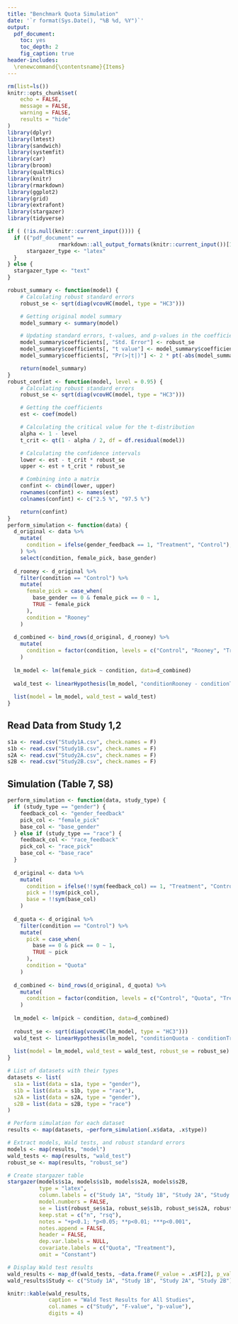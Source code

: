 ```yaml
---
title: "Benchmark Quota Simulation"
date: '`r format(Sys.Date(), "%B %d, %Y")`'
output:
  pdf_document: 
    toc: yes
    toc_depth: 2
    fig_caption: true
header-includes:
  \renewcommand{\contentsname}{Items}
---
```


```r
rm(list=ls())
knitr::opts_chunk$set(
	echo = FALSE,
	message = FALSE,
	warning = FALSE,
	results = "hide"
)
library(dplyr)
library(lmtest)
library(sandwich)
library(systemfit)
library(car)
library(broom)
library(qualtRics)
library(knitr)
library(rmarkdown)
library(ggplot2)
library(grid)
library(extrafont)
library(stargazer)
library(tidyverse)
```

```r
if ( (!is.null(knitr::current_input()))) {
  if (("pdf_document" ==
                rmarkdown::all_output_formats(knitr::current_input())[1])) {
      stargazer_type <- "latex"
  }
} else {
  stargazer_type <- "text"
}

robust_summary <- function(model) {
    # Calculating robust standard errors
    robust_se <- sqrt(diag(vcovHC(model, type = "HC3")))

    # Getting original model summary
    model_summary <- summary(model)

    # Updating standard errors, t-values, and p-values in the coefficients table
    model_summary$coefficients[, "Std. Error"] <- robust_se
    model_summary$coefficients[, "t value"] <- model_summary$coefficients[, "Estimate"] / robust_se
    model_summary$coefficients[, "Pr(>|t|)"] <- 2 * pt(-abs(model_summary$coefficients[, "t value"]), df = model_summary$df[2], lower.tail = TRUE)

    return(model_summary)
}
robust_confint <- function(model, level = 0.95) {
    # Calculating robust standard errors
    robust_se <- sqrt(diag(vcovHC(model, type = "HC3")))

    # Getting the coefficients
    est <- coef(model)

    # Calculating the critical value for the t-distribution
    alpha <- 1 - level
    t_crit <- qt(1 - alpha / 2, df = df.residual(model))

    # Calculating the confidence intervals
    lower <- est - t_crit * robust_se
    upper <- est + t_crit * robust_se

    # Combining into a matrix
    confint <- cbind(lower, upper)
    rownames(confint) <- names(est)
    colnames(confint) <- c("2.5 %", "97.5 %")

    return(confint)
}
perform_simulation <- function(data) {
  d_original <- data %>% 
    mutate(
      condition = ifelse(gender_feedback == 1, "Treatment", "Control"),
    ) %>% 
    select(condition, female_pick, base_gender)
  
  d_rooney <- d_original %>%
    filter(condition == "Control") %>%
    mutate(
      female_pick = case_when(
        base_gender == 0 & female_pick == 0 ~ 1,
        TRUE ~ female_pick
      ),
      condition = "Rooney"
    )
  
  d_combined <- bind_rows(d_original, d_rooney) %>%
    mutate(
      condition = factor(condition, levels = c("Control", "Rooney", "Treatment"))
    )
  
  lm_model <- lm(female_pick ~ condition, data=d_combined)
  
  wald_test <- linearHypothesis(lm_model, "conditionRooney - conditionTreatment = 0")
  
  list(model = lm_model, wald_test = wald_test)
}

```

\newpage

## Read Data from Study 1,2



```r
s1a <- read.csv("Study1A.csv", check.names = F)
s1b <- read.csv("Study1B.csv", check.names = F)
s2A <- read.csv("Study2A.csv", check.names = F)
s2B <- read.csv("Study2B.csv", check.names = F)
```

## Simulation (Table 7, S8)

```r
perform_simulation <- function(data, study_type) {
  if (study_type == "gender") {
    feedback_col <- "gender_feedback"
    pick_col <- "female_pick"
    base_col <- "base_gender"
  } else if (study_type == "race") {
    feedback_col <- "race_feedback"
    pick_col <- "race_pick"
    base_col <- "base_race"
  }
  
  d_original <- data %>% 
    mutate(
      condition = ifelse(!!sym(feedback_col) == 1, "Treatment", "Control"),
      pick = !!sym(pick_col),
      base = !!sym(base_col)
    )
  
  d_quota <- d_original %>%
    filter(condition == "Control") %>%
    mutate(
      pick = case_when(
        base == 0 & pick == 0 ~ 1,
        TRUE ~ pick
      ),
      condition = "Quota"
    )
  
  d_combined <- bind_rows(d_original, d_quota) %>%
    mutate(
      condition = factor(condition, levels = c("Control", "Quota", "Treatment"))
    )
  
  lm_model <- lm(pick ~ condition, data=d_combined)
  
  robust_se <- sqrt(diag(vcovHC(lm_model, type = "HC3")))
  wald_test <- linearHypothesis(lm_model, "conditionQuota - conditionTreatment = 0", vcov = vcovHC(lm_model, type = "HC3"))
  
  list(model = lm_model, wald_test = wald_test, robust_se = robust_se)
}

# List of datasets with their types
datasets <- list(
  s1a = list(data = s1a, type = "gender"),
  s1b = list(data = s1b, type = "race"),
  s2A = list(data = s2A, type = "gender"),
  s2B = list(data = s2B, type = "race")
)

# Perform simulation for each dataset
results <- map(datasets, ~perform_simulation(.x$data, .x$type))

# Extract models, Wald tests, and robust standard errors
models <- map(results, "model")
wald_tests <- map(results, "wald_test")
robust_se <- map(results, "robust_se")

# Create stargazer table
stargazer(models$s1a, models$s1b, models$s2A, models$s2B,
          type = "latex",
          column.labels = c("Study 1A", "Study 1B", "Study 2A", "Study 2B"),
          model.numbers = FALSE,
          se = list(robust_se$s1a, robust_se$s1b, robust_se$s2A, robust_se$s2B),
          keep.stat = c("n", "rsq"),
          notes = "+p<0.1; *p<0.05; **p<0.01; ***p<0.001",
          notes.append = FALSE,
          header = FALSE,
          dep.var.labels = NULL,
          covariate.labels = c("Quota", "Treatment"),
          omit = "Constant")

# Display Wald test results
wald_results <- map_df(wald_tests, ~data.frame(F_value = .x$F[2], p_value = .x$`Pr(>F)`[2]), .id = "Study")
wald_results$Study <- c("Study 1A", "Study 1B", "Study 2A", "Study 2B")

knitr::kable(wald_results, 
             caption = "Wald Test Results for All Studies",
             col.names = c("Study", "F-value", "p-value"),
             digits = 4)
```